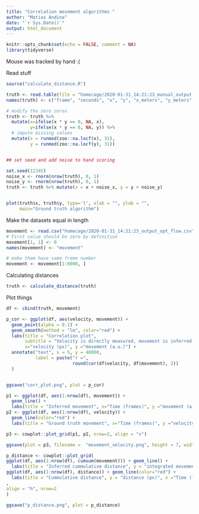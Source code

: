 ```yaml
---
title: "Correlation movement algorithms "
author: "Matias Andina"
date: "`r Sys.Date()`"
output: html_document
---
```


```r
knitr::opts_chunk$set(echo = FALSE, comment = NA)
library(tidyverse)

```


Mouse was tracked by hand :( 

Read stuff

```r
source("calculate_distance.R")

truth <- read.table(file = "homecage/2020-01-31_14:21:23_manual_output.txt", sep="\t")
names(truth) <- c("frame", "seconds", "x", "y", "x_meters", "y_meters", "comment")

# modify the zero zeros
truth <- truth %>%
  mutate(x=ifelse(x * y == 0, NA, x),
         y=ifelse(x * y == 0, NA, y)) %>%
  # impute missing values
  mutate(x = runmed(zoo::na.locf(x), 31),
         y = runmed(zoo::na.locf(y), 31))


## set seed and add noise to hand scoring

set.seed(12345)
noise_x <- rnorm(nrow(truth), 0, 1)
noise_y <- rnorm(nrow(truth), 0, 1)
truth <- truth %>% mutate(x = x + noise_x, y = y + noise_y)


plot(truth$x, truth$y, type='l', xlab = "", ylab = "",
     main="Ground truth algorithm")
```

Make the datasets equal in length

```r

movement <- read.csv("homecage/2020-01-31_14:21:23_output_opt_flow.csv", header=FALSE)
# First value should be zero by definition
movement[1, 1] <- 0
names(movement) <- "movement"

# make them have same frame number
movement <- movement[1:6000, ]

```


Calculating distances

```r

truth <- calculate_distance(truth)
```


Plot things

```r
df <- cbind(truth, movement)

p_cor <- ggplot(df, aes(velocity, movement)) +
  geom_point(alpha = 0.1) +
  geom_smooth(method = "lm", color="red") +
  labs(title = "Correlation plot",
       subtitle = "Velocity is directly measured, movement is inferred.",
       x="velocity (px)", y ="movement (a.u.)") +
  annotate("text", x = 5, y = 40000,
           label = paste("r =",
                         round(cor(df$velocity, df$movement), 2))
  )


ggsave("corr_plot.png", plot = p_cor)

```



```r

p1 <- ggplot(df, aes(1:nrow(df), movement)) +
  geom_line() +
  labs(title = "Inferred movement", x="Time (frames)", y ="movement (a.u.)")
p2 <- ggplot(df, aes(1:nrow(df), velocity)) +
  geom_line(color="red") +
  labs(title = "Ground truth movement", x="Time (frames)", y ="velocity (px)")

p3 <- cowplot::plot_grid(p1, p2, nrow=2, align = "v")

ggsave(plot = p3, filename =  "movement_velocity.png", height = 7, width = 11)

```


```r
p_distance <- cowplot::plot_grid(
ggplot(df, aes(1:nrow(df), cumsum(movement))) + geom_line() + 
  labs(title = "Inferred cummulative distance", y = "integrated movement (a.u.)", x ="Time (frames)"),
ggplot(df, aes(1:nrow(df), distance)) + geom_line(color="red") +
  labs(title = "Cummulative distance", y = "distance (px)", x ="Time (frames)")
,
align = "h", nrow=2
)

ggsave("p_distance.png", plot = p_distance)
```

